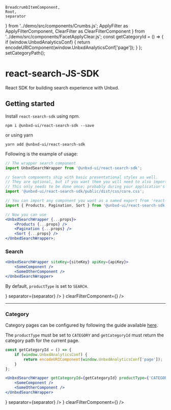 
    BreadcrumbItemComponent,
    Root,
    separator
} from '../demo/src/components/Crumbs.js';
    ApplyFilter as ApplyFilterComponent,
    ClearFilter as ClearFilterComponent
} from '../demo/src/components/FacetApplyClear.js';
const getCategoryId = () => {
    if (window.UnbxdAnalyticsConf) {
        return encodeURIComponent(window.UnbxdAnalyticsConf['page']);
    }
};
setCategoryPath();

<Meta title="Introduction" />

# react-search-JS-SDK

React SDK for building search experience with Unbxd.

## Getting started

Install `react-search-sdk` using npm.

```shell
npm i @unbxd-ui/react-search-sdk --save
```

or using yarn

```shell
yarn add @unbxd-ui/react-search-sdk
```

Following is the example of usage:

```jsx
// The wrapper search component
import UnbxdSearchWrapper from '@unbxd-ui/react-search-sdk';

// Search components ship with basic presentational styles as well.
// They are optional, but if you want them you will need to also import the CSS file.
// This only needs to be done once; probably during your application's bootstrapping process.
import '@unbxd-ui/react-search-sdk/public/dist/css/core.css';

// You can import any component you want as a named export from 'react-search-sdk'
import { Products, Pagination, Sort } from '@unbxd-ui/react-search-sdk';

// Now you can use
<UnbxdSearchWrapper {...props}>
    <Products {...props} />
    <Pagination {...props} />
    <Sort {...props} />
</UnbxdSearchWrapper>;
```

### Search

```jsx
<UnbxdSearchWrapper siteKey={siteKey} apiKey={apiKey}>
    <SomeComponent />
    <SomeOtherComponent />
</UnbxdSearchWrapper>
```

By default, `productType` is set to `SEARCH`.

<Preview>
    <Story name="search">
        <UnbxdSearchWrapper siteKey={siteKey} apiKey={apiKey} priceUnit="$">
            <SearchBox />
            <SpellCheck />
            <SearchTitle />
            <Banners altText="alt banner image" />
            <Breadcrumbs root={<Root />} separator={separator} />
            <SelectedFacets />
            <PageSize size={15} sizeOptions={sizeOptions} />
            <Pagination />
            <Sort
                default={{
                    label: 'Brand A-Z',
                    field: 'title',
                    order: 'asc'
                }}
                sortOptions={sortOptions}
            />
            <MultilevelFacets />
            <TextFacets />
            <RangeFacets />
            <FacetActions
                applyFilterComponent={<ApplyFilterComponent />}
                clearFilterComponent={<ClearFilterComponent />}
            />
            <ViewTypes viewTypes={['GRID', 'LIST']} />
            <Products
                perRow={3}
                pageSize={20}
                productViewTypes={['GRID', 'LIST']}
                attributesMap={attributesMap}
            />
            <div className="hidden">
                <SearchBox defaultSearch={defaultSearch} />
            </div>
        </UnbxdSearchWrapper>
    </Story>
</Preview>

---

### Category

Category pages can be configured by following the guide available [here](https://unbxd.com/docs/recommendations/integration-documentation/browser-integration/).

The `productType` must be set to `CATEGORY` and `getCategoryId` must return the category path for the current page.

```js
const getCategoryId = () => {
    if (window.UnbxdAnalyticsConf) {
        return encodeURIComponent(window.UnbxdAnalyticsConf['page']);
    }
};
```

```jsx
<UnbxdSearchWrapper getCategoryId={getCategoryId} productType={'CATEGORY'}>
    <SomeComponent />
    <SomeOtherComponent />
</UnbxdSearchWrapper>
```

<Preview>
    <Story name="category">
        <UnbxdSearchWrapper
            siteKey={siteKey}
            apiKey={apiKey}
            getCategoryId={getCategoryId}
            productType={'CATEGORY'}
            priceUnit="$"
        >
            <SearchBox />
            <SpellCheck />
            <SearchTitle />
            <Banners altText="alt banner image" />
            <Breadcrumbs root={<Root />} separator={separator} />
            <SelectedFacets />
            <PageSize size={15} sizeOptions={sizeOptions} />
            <Pagination />
            <Sort
                default={{
                    label: 'Brand A-Z',
                    field: 'title',
                    order: 'asc'
                }}
                sortOptions={sortOptions}
            />
            <MultilevelFacets
                categoryDisplayName={'category'}
                categoryField={'categoryPath'}
                facetDepth={6}
                facetLimit={100}
            />
            <TextFacets />
            <RangeFacets displayType={'LIST'} />
            <FacetActions
                applyFilterComponent={<ApplyFilterComponent />}
                clearFilterComponent={<ClearFilterComponent />}
            />
            <ViewTypes viewTypes={['GRID', 'LIST']} />
            <Products
                paginationType={'FIXED_PAGINATION'}
                perRow={3}
                pageSize={20}
                productViewTypes={['GRID', 'LIST']}
                attributesMap={attributesMap}
            />
        </UnbxdSearchWrapper>
    </Story>
</Preview>
